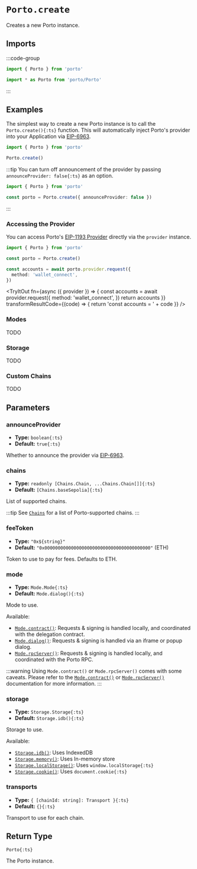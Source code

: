 
# `Porto.create`

Creates a new Porto instance.

## Imports

:::code-group

```ts [Named]
import { Porto } from 'porto'
```

```ts [Entrypoint]
import * as Porto from 'porto/Porto'
```

:::

## Examples

The simplest way to create a new Porto instance is to call the `Porto.create(){:ts}` function.
This will automatically inject Porto's provider into your Application via [EIP-6963](https://eips.ethereum.org/EIPS/eip-6963).

```ts twoslash
import { Porto } from 'porto'

Porto.create()
```

:::tip
You can turn off announcement of the provider by passing `announceProvider: false{:ts}` as an option.

```ts twoslash
import { Porto } from 'porto'

const porto = Porto.create({ announceProvider: false })
```

:::

### Accessing the Provider

You can access Porto's [EIP-1193 Provider](https://eips.ethereum.org/EIPS/eip-1193) directly via the `provider` instance.

```ts twoslash
import { Porto } from 'porto'

const porto = Porto.create()

const accounts = await porto.provider.request({
  method: 'wallet_connect',
})
```

<TryItOut
  fn={async ({ provider }) => {
    const accounts = await provider.request({
      method: 'wallet_connect',
    })
    return accounts
  }}
  transformResultCode={(code) => {
    return 'const accounts = ' + code
  }}
/>

### Modes

TODO

### Storage

TODO

### Custom Chains

TODO

## Parameters

### announceProvider

- **Type:** `boolean{:ts}`
- **Default:** `true{:ts}`

Whether to announce the provider via [EIP-6963](https://eips.ethereum.org/EIPS/eip-6963).

### chains

- **Type:** `readonly [Chains.Chain, ...Chains.Chain[]]{:ts}`
- **Default:** `[Chains.baseSepolia]{:ts}`

List of supported chains.

:::tip
See [`Chains`](/sdk/api/chains) for a list of Porto-supported chains.
:::

### feeToken

- **Type:** `"0x${string}"`
- **Default:** `"0x0000000000000000000000000000000000000000"` (ETH)

Token to use to pay for fees. Defaults to ETH.

### mode

- **Type:** `Mode.Mode{:ts}`
- **Default:** `Mode.dialog(){:ts}`

Mode to use.

Available:

- [`Mode.contract()`](#TODO): Requests & signing is handled locally, and coordinated with the delegation contract.
- [`Mode.dialog()`](#TODO): Requests & signing is handled via an iframe or popup dialog.
- [`Mode.rpcServer()`](#TODO): Requests & signing is handled locally, and coordinated with the Porto RPC.

:::warning
Using `Mode.contract()` or `Mode.rpcServer()` comes with some caveats. Please refer to the [`Mode.contract()`](#TODO) or [`Mode.rpcServer()`](#TODO) documentation for more information.
:::

### storage

- **Type:** `Storage.Storage{:ts}`
- **Default:** `Storage.idb(){:ts}`

Storage to use.

Available:

- [`Storage.idb()`](/sdk/api/storage#storageidb): Uses IndexedDB
- [`Storage.memory()`](/sdk/api/storage#storagememory): Uses In-memory store
- [`Storage.localStorage()`](/sdk/api/storage#storagelocalstorage): Uses `window.localStorage{:ts}`
- [`Storage.cookie()`](/sdk/api/storage#storagecookie): Uses `document.cookie{:ts}`

### transports

- **Type:** `{ [chainId: string]: Transport }{:ts}`
- **Default:** `{}{:ts}`

Transport to use for each chain.

## Return Type

`Porto{:ts}`

The Porto instance.
